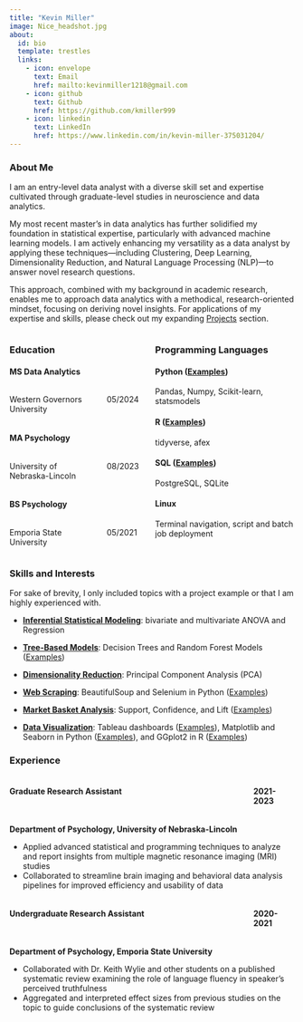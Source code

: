 ```yaml
---
title: "Kevin Miller"
image: Nice_headshot.jpg
about:
  id: bio
  template: trestles
  links:
    - icon: envelope
      text: Email
      href: mailto:kevinmiller1218@gmail.com
    - icon: github
      text: Github
      href: https://github.com/kmiller999
    - icon: linkedin
      text: LinkedIn
      href: https://www.linkedin.com/in/kevin-miller-375031204/
---
```


::: {#bio}
### About Me

I am an entry-level data analyst with a diverse skill set and expertise cultivated through graduate-level studies in neuroscience and data analytics.

My most recent master’s in data analytics has further solidified my foundation in statistical expertise, particularly with advanced machine learning models. I am actively enhancing my versatility as a data analyst by applying these techniques—including Clustering, Deep Learning, Dimensionality Reduction, and Natural Language Processing (NLP)—to answer novel research questions.

This approach, combined with my background in academic research, enables me to approach data analytics with a methodical, research-oriented mindset, focusing on deriving novel insights. For applications of my expertise and skills, please check out my expanding [Projects](projects.html) section. 
:::

::: columns
::: {.column width="48%"}
### Education

#### MS Data Analytics

::: columns
::: {.column width="70%"}
Western Governors University
:::
::: {.column width="30%"}
05/2024
:::
:::

#### MA Psychology

::: columns 
::: {.column width="70%"}
University of Nebraska-Lincoln
:::
::: {.column width="30%"}
08/2023
:::
:::

#### BS Psychology

::: columns 
::: {.column width="70%"}
Emporia State University 
:::
::: {.column width="30%"}
05/2021
:::
:::
:::

::: {.column width="50%"}
### Programming Languages

#### Python ([Examples](https://kmiller999.github.io/ds_portfolio/projects.html#category=Python))
Pandas, Numpy, Scikit-learn, statsmodels

#### R ([Examples](https://kmiller999.github.io/ds_portfolio/projects.html#category=R))
tidyverse, afex

#### SQL ([Examples](https://kmiller999.github.io/ds_portfolio/projects.html#category=SQL))
PostgreSQL, SQLite

#### Linux
Terminal navigation, script and batch job deployment

:::
:::


### Skills and Interests

For sake of brevity, I only included topics with a project example or that I am highly experienced with. 

-   [**Inferential Statistical Modeling**]{.underline}: bivariate and multivariate ANOVA and Regression

-   [**Tree-Based Models**]{.underline}: Decision Trees and Random Forest Models ([Examples](https://kmiller999.github.io/ds_portfolio/projects.html#category=Random%20Forest))

-   [**Dimensionality Reduction**]{.underline}: Principal Component Analysis (PCA)

-   [**Web Scraping**]{.underline}: BeautifulSoup and Selenium in Python ([Examples](https://kmiller999.github.io/ds_portfolio/projects.html#category=Web%20Scraping))

-   [**Market Basket Analysis**]{.underline}: Support, Confidence, and Lift ([Examples](https://kmiller999.github.io/ds_portfolio/projects.html#category=Market%20Basket%20Analysis))

-   [**Data Visualization**]{.underline}: Tableau dashboards ([Examples](https://kmiller999.github.io/ds_portfolio/posts/metal_subgenre_pairings/tableau_dash.html)), Matplotlib and Seaborn in Python ([Examples](https://kmiller999.github.io/ds_portfolio/projects.html#category=Python)), and GGplot2 in R ([Examples](https://kmiller999.github.io/ds_portfolio/projects.html#category=R))


### Experience

::: columns
::: {.column width="85%"}
#### Graduate Research Assistant
:::

::: {.column width="15%"}
#### 2021-2023
:::
:::

**Department of Psychology, University of Nebraska-Lincoln**

-   Applied advanced statistical and programming techniques to analyze and report insights from multiple magnetic resonance imaging (MRI) studies
-   Collaborated to streamline brain imaging and behavioral data analysis pipelines for improved efficiency and usability of data

::: columns
::: {.column width="85%"}
#### Undergraduate Research Assistant
:::

::: {.column width="15%"}
#### 2020-2021
:::
:::

**Department of Psychology, Emporia State University**

-   Collaborated with Dr. Keith Wylie and other students on a published systematic review examining the role of language fluency in speaker’s perceived truthfulness
-   Aggregated and interpreted effect sizes from previous studies on the topic to guide conclusions of the systematic review